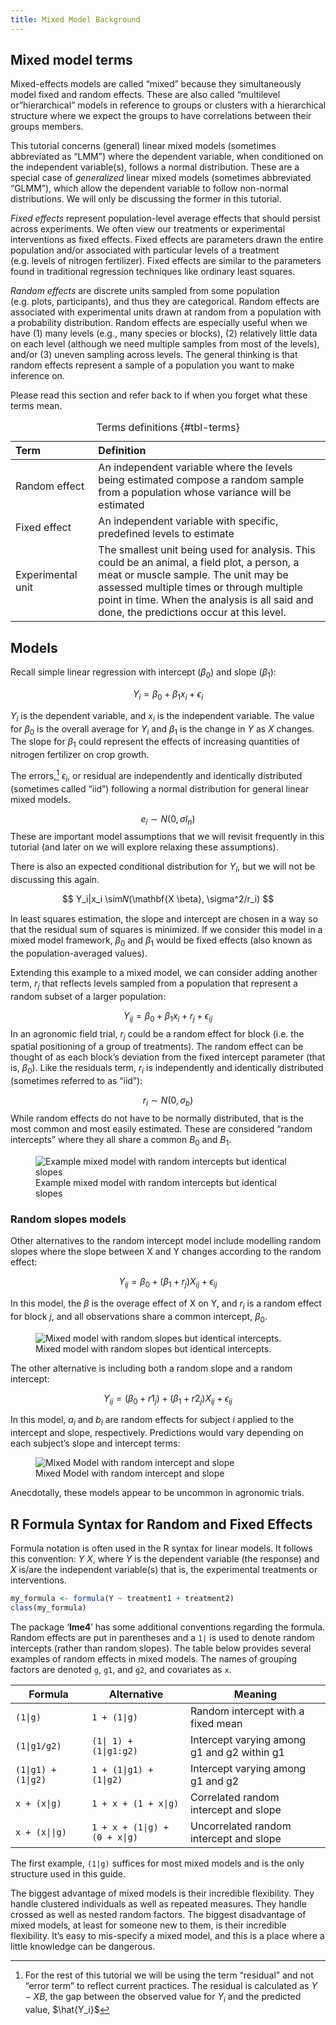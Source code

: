 ```yaml
---
title: Mixed Model Background
---
```


## Mixed model terms

Mixed-effects models are called “mixed” because they simultaneously model fixed and random effects. These are also called "multilevel or "hierarchical" models in reference to groups or clusters with a hierarchical structure where we expect the groups to have correlations between their groups members.  

This tutorial concerns (general) linear mixed models (sometimes abbreviated as "LMM") where the dependent variable, when conditioned on the independent variable(s), follows a normal distribution. These are a special case of *generalized* linear mixed models (sometimes abbreviated "GLMM"), which allow the dependent variable to follow non-normal distributions. We will only be discussing the former in this tutorial. 

*Fixed effects* represent population-level average effects that should persist across experiments. We often view our treatments or experimental interventions as fixed effects. Fixed effects are parameters drawn the entire population and/or associated with particular levels of a treatment (e.g. levels of nitrogen fertilizer). Fixed effects are similar to the parameters found in traditional regression techniques like ordinary least squares. 

*Random effects* are discrete units sampled from some population (e.g. plots, participants), and thus they are categorical. Random effects are associated with experimental units drawn at random from a population with a probability distribution. Random effects are especially useful when we have (1) many levels (e.g., many species or blocks), (2) relatively little data on each level (although we need multiple samples from most of the levels), and/or (3) uneven sampling across levels. The general thinking is that random effects represent a sample of a population you want to make inference on. 

Please read this section and refer back to if when you forget what these terms mean.

| Term              | Definition                              |
|:------------------|:----------------------------------------------------|
| Random effect     | An independent variable where the levels being estimated compose a random sample from a population whose variance will be estimated            |
| Fixed effect      | An independent variable with specific, predefined levels to estimate    |
| Experimental unit | The smallest unit being used for analysis. This could be an animal, a field plot, a person, a meat or muscle sample. The unit may be assessed multiple times or through multiple point in time. When the analysis is all said and done, the predictions occur at this level. |

: Terms definitions {#tbl-terms}


## Models

Recall simple linear regression with intercept ($\beta_0$) and slope ($\beta_1$):

$$  Y_{i} = \beta_0 + \beta_1 x_i + \epsilon_i $$

$Y_i$ is the dependent variable, and $x_i$ is the independent variable. The value for $\beta_0$ is the overall average for $Y_i$ and $\beta_1$ is the change in $Y$ as $X$ changes. The slope for $\beta_1$ could represent the effects of increasing quantities of nitrogen fertilizer on crop growth.

The errors,^[For the rest of this tutorial we will be using the term "residual" and not "error term" to reflect current practices. The residual is calculated as $Y - XB$, the gap between the observed value for $Y_i$ and the predicted value, $\hat{Y_i}$] $\epsilon_i$, or residual are independently and identically distributed (sometimes called "iid") following a normal distribution for general linear mixed models.  

$$e_i \sim N(0, \sigma I_n)$$
These are important model assumptions that we will revisit frequently in this tutorial (and later on we will explore relaxing these assumptions). 


There is also an expected conditional distribution for $Y_i$, but we will not be discussing this again. 

$$ Y_i|x_i \sim𝑁(\mathbf{X \beta}, \sigma^2/r_i) $$

In least squares estimation, the slope and intercept are chosen in a way so that the residual sum of squares is minimized. If we consider this model in a mixed model framework, $\beta_0$ and $\beta_1$ would be fixed effects (also known as the population-averaged values).  

Extending this example to a mixed model, we can consider adding another term, $r_{j}$ that reflects levels sampled from a population that represent a random subset of a larger population: 

$$  Y_{ij} = \beta_0 + \beta_1 x_i + r_j + \epsilon_{ij} $$
In an agronomic field trial, $r_{j}$ could be a random effect for block (i.e. the spatial positioning of a group of treatments). The random effect can be thought of as each block’s deviation from the fixed intercept parameter (that is, $\beta_0$). Like the residuals term, $r_i$ is independently and identically distributed (sometimes referred to as "iid"): 


$$r_i \sim N(0, \sigma_b)$$
While random effects do not have to be normally distributed, that is the most common and most easily estimated. These are considered "random intercepts" where they all share a common $B_0$ and $B_1$. 

::: column-margin
![Example mixed model with random intercepts but identical slopes](../img/random_intercept_same_slope.png)
:::

### Random slopes models

Other alternatives to the random intercept model include modelling random slopes where the slope between X and Y changes according to the random effect:

$$  Y_{ij} = \beta_0 + (\beta_1 + r_j)X_{ij} + \epsilon_{ij}$$

In this model, the $\beta$ is the overage effect of X on Y, and $r_i$ is a random effect for block $j$, and all observations share a common intercept, $\beta_0$. 

::: column-margin
![Mixed model with random slopes but identical intercepts.](../img/fixed_intercept_random_slope.png)
:::

The other alternative is including both a random slope and a random intercept:

$$  Y_{ij} = (\beta_0 + r1_j) + (\beta_1 + r2_j)X_{ij} + \epsilon_{ij}$$

In this model, $a_i$ and $b_i$ are random effects for subject $i$ applied to the intercept and slope, respectively. Predictions would vary depending on each subject’s slope and intercept terms:

::: column-margin
![Mixed Model with random intercept and slope](../img/random_intercept_and_slope.png)
:::

Anecdotally, these models appear to be uncommon in agronomic trials. 

## R Formula Syntax for Random and Fixed Effects {#formula-notation}

Formula notation is often used in the R syntax for linear models. It follows this convention: $Y ~ X$, where $Y$ is the dependent variable (the response) and $X$ is/are the independent variable(s) that is, the experimental treatments or interventions. 

```r
my_formula <- formula(Y ~ treatment1 + treatment2)
class(my_formula)
```

The package '**lme4**' has some additional conventions regarding the formula. Random effects are put in parentheses and a `1|` is used to denote random intercepts (rather than random slopes). The table below provides several examples of random effects in mixed models. The names of grouping factors are denoted `g`, `g1`, and `g2`, and covariates as `x`.

| Formula                 | Alternative                     | Meaning                                      |
|-------------------------|---------------------------------|----------------------------------------------|
| `(1|g)`               | `1 + (1|g)`                    | Random intercept with a fixed mean           |
| `(1|g1/g2)  `          | `(1| 1) + (1|g1:g2)`        | Intercept varying among g1 and g2 within g1 |
| `(1|g1) + (1|g2)`   | `1 + (1|g1) + (1|g2)`        | Intercept varying among g1 and g2           |
| `x + (x|g)`            | `1 + x + (1 + x|g)`            | Correlated random intercept and slope        |
| `x + (x||g)`          | `1 + x + (1|g) + (0 + x|g)` | Uncorrelated random intercept and slope     |


The first example, `(1|g)` suffices for most mixed models and is the only structure used in this guide.


The biggest advantage of mixed models is their incredible flexibility. They handle clustered individuals as well as repeated measures. They handle crossed as well as nested random factors. The biggest disadvantage of mixed models, at least for someone new to them, is their incredible flexibility. It’s easy to mis-specify a mixed model, and this is a place where a little knowledge can be dangerous.

